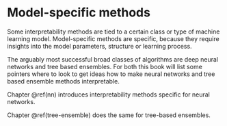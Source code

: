 # Model-specific methods {#model-specific}

Some interpretability methods are tied to a certain class or type of machine learning model.
Model-specific methods are specific, because they require insights into the model parameters, structure or learning process.

The arguably most successful broad classes of algorithms are deep neural networks and tree based ensembles. 
For both this book will list some pointers where to look to get ideas how to make neural networks and tree based ensemble methods interpretable. 

Chapter \@ref(nn) introduces interpretability methods specific for neural networks.

Chapter \@ref(tree-ensemble) does the same for tree-based ensembles.



